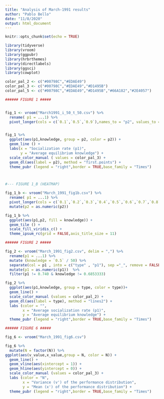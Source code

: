 ```yaml
---
title: "Analysis of March-1991 results"
author: "Pablo Bello"
date: "11/8/2020"
output: html_document
---
```


```r
knitr::opts_chunk$set(echo = TRUE)
```


```r
library(tidyverse)
library(vroom)
library(ggpubr)
library(hrbrthemes)
library(directlabels)
library(ggsci)
library(cowplot)
```

```r
color_pal_2 <- c("#00798C","#EDAE49")
color_pal_3 <- c("#00798C","#EDAE49","#D1495B")
color_pal_5 <- c("#00798C","#EDAE49","#D1495B","#66A182","#2E4057")

###### FIGURE 1 #####


fig_1 <- vroom("March1991_i_50_t_50.csv") %>% 
  rename( p1 = ...1) %>% 
  pivot_longer(cols = c(`0.1`,`0.5`,`0.9`),names_to = "p2", values_to = "knowledge")


fig_1 %>%
  ggplot(aes(p1,knowledge, group = p2, color = p2)) +
  geom_line () +
  labs(x = "Socialization rate (p1)",
       y = "Average equilibrium knowledge") +
  scale_color_manual ( values = color_pal_3) +
  geom_dl(aes(label = p2), method = "first.points") +
  theme_pubr (legend = "right",border = TRUE,base_family = "Times") 



#--- FIGURE 1_B (HEATMAP)

fig_1_b <- vroom("March_1991_fig1b.csv") %>% 
  rename( p1 = ...1) %>%
  pivot_longer(cols = c(`0.1`,`0.2`,`0.3`,`0.4`,`0.5`,`0.6`,`0.7`,`0.8`,`0.9`),names_to = "p2", values_to = "knowledge") %>% 
  mutate(p2 = as.numeric(p2))

fig_1_b %>% 
  ggplot(aes(p1,p2, fill = knowledge)) +
  geom_tile () +
  scale_fill_viridis_c() +
  theme_ipsum_rc(grid = FALSE,axis_title_size = 11) 

```

```r
###### FIGURE 2 #####

fig_2 <- vroom("March_1991_fig2.csv", delim = ",") %>% 
  rename(p1 = ...1) %>% 
  mutate (knowledge = `0.5` / 50) %>% 
  separate(col = p1 , into = c("type" , "p1"), sep ="_", remove = FALSE)  %>% 
  mutate(p1 = as.numeric(p1))  %>% 
  filter(p1 != 0.740 & knowledge != 0.6853333)

fig_2 %>% 
  ggplot(aes(p1,knowledge, group = type, color = type))+
  geom_line() +
  scale_color_manual (values = color_pal_2) +
  geom_dl(aes(label = type), method = "lines2") +
  labs (color = "",
        x = "Average socialization rate (p1)",
        y = "Average equilibrium knowledge") +
  theme_pubr (legend = "right",border = TRUE,base_family = "Times") 

```

```r
###### FIGURE 6 #####

fig_6 <- vroom("March_1991_fig6.csv")

fig_6 %>% 
  mutate(N = factor(N)) %>% 
ggplot(aes(v_value,x_value,group = N, color = N)) +
  geom_line() +
  geom_vline(aes(xintercept = 1)) +
  geom_hline(aes(yintercept = 0)) +
  scale_color_manual (values = color_pal_3) +
  labs (color = "N",
        x = "Variance (v') of the performance distribution",
        y = "Mean (x') of the performance distribution") +
  theme_pubr (legend = "right",border = TRUE,base_family = "Times")
  

```




